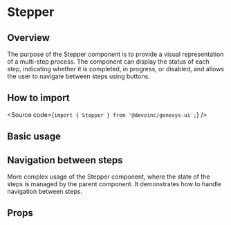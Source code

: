 

<Meta of={Stories} />

# Stepper

## Overview

The purpose of the Stepper component is to provide a visual representation of a multi-step process.
The component can display the status of each step, indicating whether it is completed, in progress, or disabled, and allows the user to navigate between steps using buttons.

## How to import

<Source code={`import { Stepper } from '@devoinc/genesys-ui';`} />

## Basic usage

<Canvas of={Stories.Base} />

## Navigation between steps

More complex usage of the Stepper component, where the state of the steps is managed by the parent component.
It demonstrates how to handle navigation between steps.

<Canvas of={Stories.WithNavigation} />

## Props

<ArgTypes of={Stories} />
